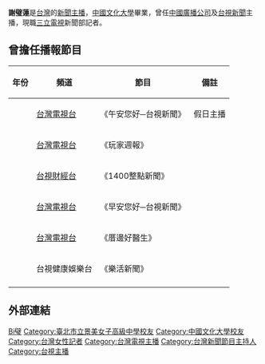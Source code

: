 {{Notability Unreferenced |time=2021-02-23T08:07:56+00:00}}
{{主播資訊
| 主播頭銜     = 
| 主播姓名     = 謝璧蓮
| 主播英文名字 = 
| 暱稱         = 
| 綽號         = 
| 主播照片檔案 = 
| 主播照片尺寸 = 
| 主播照片圖說 = 
| 主播出生日期 = {{birth_date_and_age|1968|10|25}}
| 出生地       = {{TWN}}[[台北市|台北市]]
| 主播逝世年分 = 
| 主播逝世日期 = 
| 逝世地       = 
| 國籍         = {{ROC}}
| 籍貫         = [[台北市|台北市]]
| 最高學歷     = [[中國文化大學|中國文化大學]]
| 婚姻狀況     = 
| 配偶         = 
| 信仰宗教     = 
| 官方網站     = 
| 備註         = 
|}}
'''謝璧蓮'''{{BD|1968年|10月25日|catIdx=Xie}}是[[台灣|台灣]]的[[新聞|新聞]][[新聞主播|主播]]，[[中國文化大學|中國文化大學]]畢業，曾任[[中國廣播公司|中國廣播公司]]及[[台視新聞|台視新聞]]主播，現職[[三立電視|三立電視]]新聞部記者。

==曾擔任播報節目==
{| class="wikitable "
|-
! 年份 || 頻道 || 節目 || 備註
|-
| ||[[台灣電視台|台灣電視台]]||《午安您好─台視新聞》||假日主播
|-
| ||[[台灣電視台|台灣電視台]]||《玩家週報》||
|-
| ||[[台視財經台|台視財經台]]||《1400整點新聞》||
|-
| ||[[台灣電視台|台灣電視台]]||《早安您好─台視新聞》||
|-
| ||[[台灣電視台|台灣電視台]]||《厝邊好醫生》||
|-
| ||台視健康娛樂台||《樂活新聞》||
|-
|}

==外部連結==

{{DEFAULTSORT:Xie謝}}
[[Category:謝姓|Bi璧]]
[[Category:臺北市立景美女子高級中學校友|Category:臺北市立景美女子高級中學校友]]
[[Category:中國文化大學校友|Category:中國文化大學校友]]
[[Category:台灣女性記者|Category:台灣女性記者]]
[[Category:台灣電視主播|Category:台灣電視主播]]
[[Category:台灣新聞節目主持人|Category:台灣新聞節目主持人]]
[[Category:台視主播|Category:台視主播]]